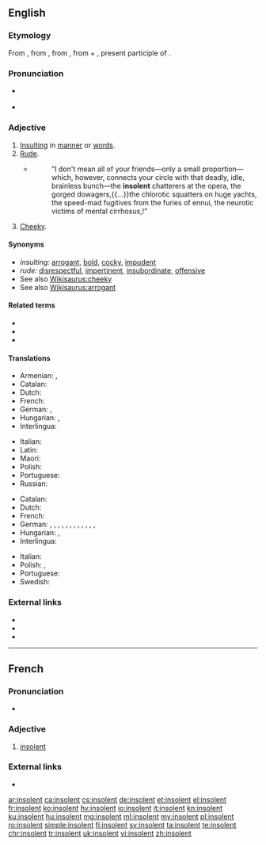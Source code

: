 ==English==

===Etymology===
From {{etyl|enm|en}}, from {{etyl|fro|en}}, from {{etyl|la|en}} {{m|la|insolens||unaccustomed, unwanted, unusual, immoderate, excessive, arrogant, insolent}}, from {{m|la|in-||priv.}} + {{m|la|solens}}, present participle of {{m|la|solere||to be accustomed, to be wont}}.

===Pronunciation===
* {{a|UK}} {{IPA|/ˈɪnsə.lənt/|lang=en}}
* {{a|US}} {{IPA|/ˈɪnsə.lənt/|lang=en}}

===Adjective===
{{en-adj}}

# [[insulting|Insulting]] in [[manner]] or [[word]]s.
# [[rude|Rude]].
#* {{RQ:Chmbrs YngrSt|VI}}
#*: “I don't mean all of your friends—only a small proportion—which, however, connects your circle with that deadly, idle, brainless bunch—the '''insolent''' chatterers at the opera, the gorged dowagers,{{...}}the chlorotic squatters on huge yachts, the speed-mad fugitives from the furies of ennui, the neurotic victims of mental cirrhosus,{{nb...}}!”
# [[cheeky|Cheeky]].

====Synonyms====
* ''insulting:'' [[arrogant]], [[bold]], [[cocky]], [[impudent]]
* ''rude:'' [[disrespectful]], [[impertinent]], [[insubordinate]], [[offensive]]
* See also [[Wikisaurus:cheeky]]
* See also [[Wikisaurus:arrogant]]

====Related terms====
* {{l|en|insolence}}
* {{l|en|insolency}}
* {{l|en|insolently}}

====Translations====
{{trans-top|insulting in manner or words}}
* Armenian: {{t+|hy|անպատկառ}}, {{t+|hy|հանդուգն}}
* Catalan: {{t+|ca|insolent}}
* Dutch: {{t+|nl|brutaal}}
* French: {{t+|fr|insolent}}
* German: {{t+|de|beleidigend}}, {{t+|de|verletzend}}
* Hungarian: {{t+|hu|szemtelen}}, {{t+|hu|pökhendi}}
* Interlingua: {{t|ia|insolente}}
{{trans-mid}}
* Italian: {{t+|it|insolente|m|f}}
* Latin: {{t|la|insolens}}
* Maori: {{t|mi|whakatīkai}}
* Polish: {{t+|pl|bezczelny|m}}
* Portuguese: {{t+|pt|insolente|m|f}}
* Russian: {{t+|ru|вызыва́ющий}}
{{trans-bottom}}

{{trans-top|rude}}
* Catalan: {{t+|ca|insolent}}
* Dutch: {{t+|nl|brutaal}}
* French: {{t+|fr|insolent}}
* German: {{t+|de|anmaßend}}, {{t+|de|überheblich}}, {{t+|de|frech}}, {{t+|de|dreist}}, {{t+|de|ungebührlich}}, {{t+|de|unverschämt}}, {{t+|de|unverfroren}}, {{t+|de|kaltschnäuzig}}, {{t+|de|dummdreist}}, {{t|de|dummfrech}}, {{t+|de|patzig}}, {{t+|de|vorlaut}}, {{t+|de|insolent}}
* Hungarian: {{t+|hu|arcátlan}}, {{t+|hu|pimasz}}
* Interlingua: {{t|ia|insolente}}
{{trans-mid}}
* Italian: {{t+|it|insolente|m|f}}
* Polish: {{t+|pl|niegrzeczny|m}}, {{t+|pl|chamski|m}}
* Portuguese: {{t+|pt|insolente|m|f}}
* Swedish: {{t+|sv|oförskämd}}
{{trans-bottom}}

===External links===
* {{R:Webster 1913}}
* {{R:Century 1911}}
* {{R:OneLook}}

----

==French==

===Pronunciation===
* {{audio|Fr-insolent-fr FR-Paris.ogg|Audio (Paris)|lang=fr}}

===Adjective===
{{fr-adj}}

# [[#English|insolent]]

===External links===
* {{R:TLFi}}

[[ar:insolent]]
[[ca:insolent]]
[[cs:insolent]]
[[de:insolent]]
[[et:insolent]]
[[el:insolent]]
[[fr:insolent]]
[[ko:insolent]]
[[hy:insolent]]
[[io:insolent]]
[[it:insolent]]
[[kn:insolent]]
[[ku:insolent]]
[[hu:insolent]]
[[mg:insolent]]
[[ml:insolent]]
[[my:insolent]]
[[pl:insolent]]
[[ro:insolent]]
[[simple:insolent]]
[[fi:insolent]]
[[sv:insolent]]
[[ta:insolent]]
[[te:insolent]]
[[chr:insolent]]
[[tr:insolent]]
[[uk:insolent]]
[[vi:insolent]]
[[zh:insolent]]